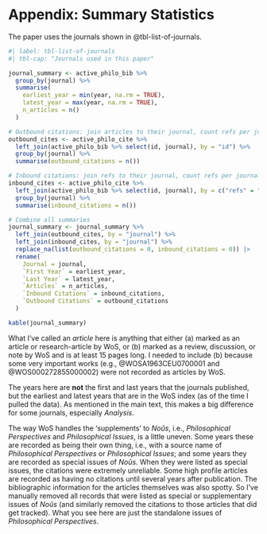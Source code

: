 # Appendix: Summary Statistics {#sec-statistics}

The paper uses the journals shown in @tbl-list-of-journals.

```r
#| label: tbl-list-of-journals
#| tbl-cap: "Journals used in this paper"

journal_summary <- active_philo_bib %>%
  group_by(journal) %>%
  summarise(
    earliest_year = min(year, na.rm = TRUE),
    latest_year = max(year, na.rm = TRUE),
    n_articles = n()
  )

# Outbound citations: join articles to their journal, count refs per journal
outbound_cites <- active_philo_cite %>%
  left_join(active_philo_bib %>% select(id, journal), by = "id") %>%
  group_by(journal) %>%
  summarise(outbound_citations = n())

# Inbound citations: join refs to their journal, count refs per journal
inbound_cites <- active_philo_cite %>%
  left_join(active_philo_bib %>% select(id, journal), by = c("refs" = "id")) %>%
  group_by(journal) %>%
  summarise(inbound_citations = n())

# Combine all summaries
journal_summary <- journal_summary %>%
  left_join(outbound_cites, by = "journal") %>%
  left_join(inbound_cites, by = "journal") %>%
  replace_na(list(outbound_citations = 0, inbound_citations = 0)) |>
  rename(
    Journal = journal,
    `First Year` = earliest_year,
    `Last Year` = latest_year,
    `Articles` = n_articles,
    `Inbound Citations` = inbound_citations,
    `Outbound Citations` = outbound_citations
  )

kable(journal_summary)
```

What I've called an _article_ here is anything that either (a) marked as an article or research-article by WoS, or (b) marked as a review, discussion, or note by WoS and is at least 15 pages long. I needed to include (b) because some very important works (e.g., @WOSA1963CEU0700001 and @WOS000272855000002) were not recorded as articles by WoS.

The years here are **not** the first and last years that the journals published, but the earliest and latest years that are in the WoS index (as of the time I pulled the data). As mentioned in the main text, this makes a big difference for some journals, especially _Analysis_.

The way WoS handles the 'supplements' to _Noûs_, i.e., _Philosophical Perspectives_ and _Philosophical Issues_, is a little uneven. Some years these are recorded as being their own thing, i.e., with a source name of _Philosophical Perspectives_ or _Philosophical Issues_; and some years they are recorded as special issues of _Noûs_. When they were listed as special issues, the citations were extremely unreliable. Some high profile articles are recorded as having no citations until several years after publication. The bibliographic information for the articles themselves was also spotty. So I've manually removed all records that were listed as special or supplementary issues of _Noûs_ (and similarly removed the citations to those articles that did get tracked). What you see here are just the standalone issues of _Philosophical Perspectives_.


